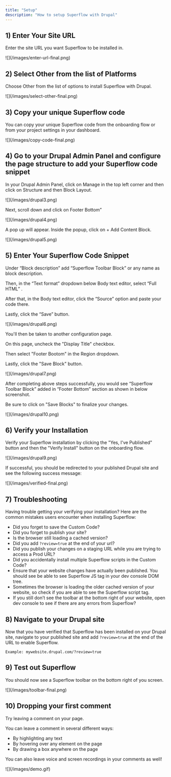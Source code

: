 ```yaml
---
title: "Setup"
description: "How to setup Superflow with Drupal"
---
```



## 1) Enter Your Site URL

Enter the site URL you want Superflow to be installed in.

<Frame>
![](/images/enter-url-final.png)
</Frame>



## 2) Select Other from the list of Platforms

Choose Other from the list of options to install Superflow with Drupal.

<Frame>
![](/images/select-other-final.png)
</Frame>


## 3) Copy your unique Superflow code

You can copy your unique Superflow code from the onboarding flow or from your project settings in your dashboard.

<Frame>
![](/images/copy-code-final.png)
</Frame>

## 4) Go to your Drupal Admin Panel and configure the page structure to add your Superflow code snippet

In your Drupal Admin Panel, click on Manage in the top left corner and then click on Structure and then Block Layout.

<Frame>
![](/images/drupal3.png)
</Frame>

Next, scroll down and click on Footer Bottom”

<Frame>
![](/images/drupal4.png)
</Frame>

A pop up will appear. Inside the popup, click on + Add Content Block.

<Frame>
![](/images/drupal5.png)
</Frame>

## 5) Enter Your Superflow Code Snippet

Under “Block description” add “Superflow Toolbar Block” or any name as block description.

Then, in the “Text format” dropdown below Body text editor, select “Full HTML” .

After that, in the Body text editor, click the “Source” option and paste your code there.

Lastly, click the “Save” button.

<Frame>
![](/images/drupal6.png)
</Frame>

You'll then be taken to another configuration page.

On this page, uncheck the "Display Title" checkbox.

Then select "Footer Bootom" in the Region dropdown.

Lastly, click the "Save Block" button.


<Frame>
![](/images/drupal7.png)
</Frame>

After completing above steps successfully, you would see “Superflow Toolbar Block” added in “Footer Bottom” section as shown in below screenshot.
        
Be sure to click on "Save Blocks" to finalize your changes.

<Frame>
![](/images/drupal10.png)
</Frame>


## 6) Verify your Installation

Verify your Superflow installation by clicking the "Yes, I've Published" button and then the "Verify Install" button on the onboarding flow.

<Frame>
![](/images/drupal9.png)
</Frame>

If successful, you should be redirected to your published Drupal site and see the following success message:

<Frame>
![](/images/verified-final.png)
</Frame>

## 7) Troubleshooting

Having trouble getting your verifying your installation? Here are the common mistakes users encounter when installing Superflow:

 - Did you forget to save the Custom Code?
 - Did you forget to publish your site?
 - Is the browser still loading a cached version?
 - Did you add `?review=true` at the end of your url?
 - Did you publish your changes on a staging URL while you are trying to access a Prod URL?
 - Did you accidentally install multiple Superflow scripts in the Custom Code?
 - Ensure that your website changes have actually been published. You should see be able to see Superflow JS tag in your dev console DOM tree.
 - Sometimes the browser is loading the older cached version of your website, so check if you are able to see the Superflow script tag.
 - If you still don’t see the toolbar at the bottom right of your website, open dev console to see if there are any errors from Superflow?

## 8) Navigate to your Drupal site 

Now that you have verified that Superflow has been installed on your Drupal site, navigate to your published site and add `?review=true` at the end of the URL to enable Superflow. 

`Example: mywebsite.drupal.com/?review=true`


## 9) Test out Superflow

You should now see a Superflow toolbar on the bottom right of you screen.

<Frame>
![](/images/toolbar-final.png)
</Frame>




## 10) Dropping your first comment
Try leaving a comment on your page.

You can leave a comment in several different ways:
- By highlighting any text
- By hovering over any element on the page
- By drawing a box anywhere on the page

You can also leave voice and screen recordings in your comments as well!

<Frame>
![](/images/demo.gif)
</Frame>








